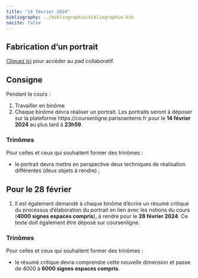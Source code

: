 ```yaml
---
title: "14 février 2024"
bibliography: ../bibliographie/bibliographie.bib
nocite: false
---
```


## Fabrication d'un portrait

::: {.callout-note}

[Cliquez ici](https://demo.hedgedoc.org/0DrmK7suTxqE0Zae8BC5KA#) pour accéder au pad collaboratif.

:::

## Consigne

Pendant le cours : 

1. Travailler en binôme
2. Chaque binôme devra réaliser un portrait. Les portraits seront à déposer sur la plateforme https://coursenligne.parisnanterre.fr pour le **14 février 2024** au plus tard à **23h59**.

::: {.callout-important}

### Trinômes

Pour celles et ceux qui souhaitent former des trinômes : 

- le portrait devra mettre en perspective deux techniques de réalisation différentes (deux objets à rendre) ;

:::

## Pour le 28 février

1. Il est également demandé à chaque binôme d'écrire un résumé critique du processus d'élaboration du portrait en lien avec les notions du cours (**4000 signes espaces compris**), à rendre pour le **28 février 2024**. Ce texte doit également être déposé sur coursenligne.

::: {.callout-important}

### Trinômes

Pour celles et ceux qui souhaitent former des trinômes : 

- le résumé critique devra comprendre cette nouvelle dimension et passe de 4000 à **6000 signes espaces compris**.

:::